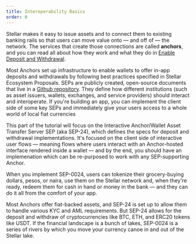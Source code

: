 ```yaml
---
title: Interoperability Basics
order: 0
---
```


Stellar makes it easy to issue assets and to connect them to existing banking rails so that users can move value onto — and off of — the network. The services that create those connections are called **anchors**, and you can read all about how they work and what they do in [Enable Deposit and Withdrawal](../../anchoring-assets/enabling-deposit-and-withdrawal/index.mdx).

Most Anchors set up infrastructure to enable wallets to offer in-app deposits and withdrawals by following best practices specified in Stellar Ecosystem Proposals. SEPs are publicly created, open-source documents that live in a [Github repository](https://github.com/stellar/stellar-protocol/tree/master/ecosystem#stellar-ecosystem-proposals-seps). They define how different institutions (such as asset issuers, wallets, exchanges, and service providers) should interact and interoperate. If you're building an app, you can implement the client side of some key SEPs and immediately give your users access to a whole world of local fiat currencies

This part of the tutorial will focus on the Interactive Anchor/Wallet Asset Transfer Server SEP (aka SEP-24), which defines the specs for deposit and withdrawal implementations. It's focused on the client side of interactive user flows — meaning flows where users interact with an Anchor-hosted interface rendered inside a wallet — and by the end, you should have an implemenation which can be re-purposed to work with any SEP-supporting Anchor.

When you implement SEP-0024, users can tokenize their grocery-buying dollars, pesos, or naira, use them on the Stellar network and, when they're ready, redeem them for cash in hand or money in the bank — and they can do it all from the comfort of your app.

Most Anchors offer fiat-backed assets, and SEP-24 is set up to allow them to handle various KYC and AML requirements. But SEP-24 allows for the deposit and withdraw of cryptocurrencies like BTC, ETH, and ERC20 tokens like USDT. If the financial landscape is a bunch of lakes, SEP-0024 is a series of rivers by which you move your currency canoe in and out of the Stellar lake.
